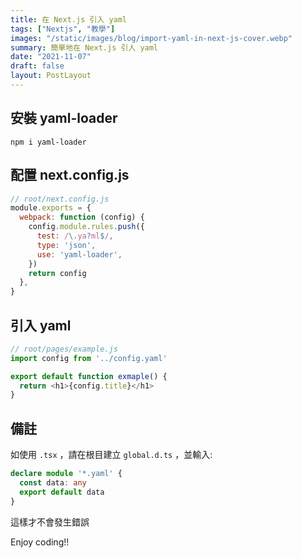 ```yaml
---
title: 在 Next.js 引入 yaml
tags: ["Nextjs", "教學"]
images: "/static/images/blog/import-yaml-in-next-js-cover.webp"
summary: 簡單地在 Next.js 引人 yaml
date: "2021-11-07"
draft: false
layout: PostLayout
---
```


## 安裝 yaml-loader

```bash:Terminal
npm i yaml-loader
```

## 配置 next.config.js

```js:next.config.js
// root/next.config.js
module.exports = {
  webpack: function (config) {
    config.module.rules.push({
      test: /\.ya?ml$/,
      type: 'json',
      use: 'yaml-loader',
    })
    return config
  },
}
```

## 引入 yaml

```js:example.js
// root/pages/example.js
import config from '../config.yaml'

export default function exmaple() {
  return <h1>{config.title}</h1>
}
```

## 備註

如使用 `.tsx` ，請在根目建立 `global.d.ts` ，並輸入:

```ts:global.d.ts
declare module '*.yaml' {
  const data: any
  export default data
}
```

這樣才不會發生錯誤

Enjoy coding!!
